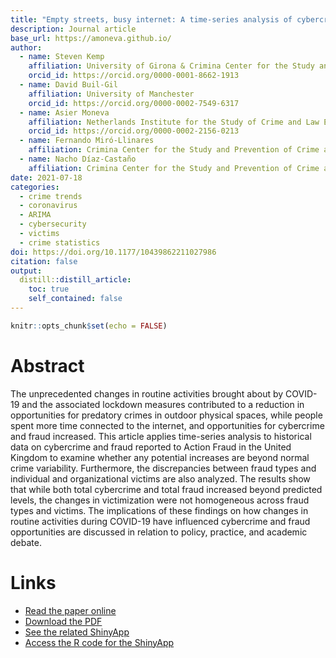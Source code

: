 ```yaml
---
title: "Empty streets, busy internet: A time-series analysis of cybercrime and fraud trends during COVID-19"
description: Journal article
base_url: https://amoneva.github.io/
author:
  - name: Steven Kemp
    affiliation: University of Girona & Crimina Center for the Study and Prevention of Crime at Miguel Hernandez University & University of Manchester
    orcid_id: https://orcid.org/0000-0001-8662-1913
  - name: David Buil-Gil
    affiliation: University of Manchester
    orcid_id: https://orcid.org/0000-0002-7549-6317
  - name: Asier Moneva
    affiliation: Netherlands Institute for the Study of Crime and Law Enforcement (NSCR) & Centre of Expertise Cyber Security at The Hague University of Applied Sciences
    orcid_id: https://orcid.org/0000-0002-2156-0213
  - name: Fernando Miró-Llinares
    affiliation: Crimina Center for the Study and Prevention of Crime at Miguel Hernandez University
  - name: Nacho Díaz-Castaño
    affiliation: Crimina Center for the Study and Prevention of Crime at Miguel Hernandez University
date: 2021-07-18
categories:
  - crime trends
  - coronavirus
  - ARIMA
  - cybersecurity
  - victims
  - crime statistics
doi: https://doi.org/10.1177/10439862211027986
citation: false
output:
  distill::distill_article:
    toc: true
    self_contained: false
---
```


```r
knitr::opts_chunk$set(echo = FALSE)
```

# Abstract

The unprecedented changes in routine activities brought about by COVID-19 and the associated lockdown measures contributed to a reduction in opportunities for predatory crimes in outdoor physical spaces, while people spent more time connected to the internet, and opportunities for cybercrime and fraud increased. This article applies time-series analysis to historical data on cybercrime and fraud reported to Action Fraud in the United Kingdom to examine whether any potential increases are beyond normal crime variability. Furthermore, the discrepancies between fraud types and individual and organizational victims are also analyzed. The results show that while both total cybercrime and total fraud increased beyond predicted levels, the changes in victimization were not homogeneous across fraud types and victims. The implications of these findings on how changes in routine activities during COVID-19 have influenced cybercrime and fraud opportunities are discussed in relation to policy, practice, and academic debate.

# Links

-   [Read the paper online](https://journals.sagepub.com/doi/full/10.1177/10439862211027986)
-   [Download the PDF](kemp_2021_empty_streets_busy_internet_a.pdf)
-   [See the related ShinyApp](https://asiermoneva.shinyapps.io/trends_app/)
-   [Access the R code for the ShinyApp](https://github.com/amoneva/trends_app)
